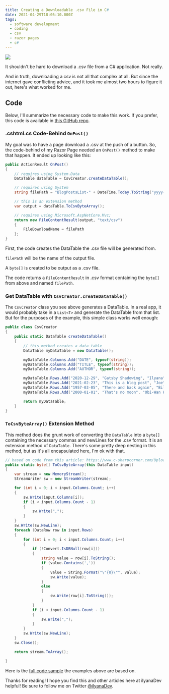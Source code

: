 ```yaml
---
title: Creating a Downloadable .csv File in C#
date: 2021-04-29T18:05:10.000Z
tags:
  - software development
  - coding
  - csv
  - razor pages
  - c#
---
```


![](csv-download.png)

It shouldn't be hard to download a .csv file from a C# application. Not really.

And in truth, downloading a csv is not all that complex at all. But since the internet gave conflicting advice, and it took me almost two hours to figure it out, here's what worked for me.

## Code

Below, I'll summarize the necessary code to make this work. If you prefer, this code is available in [this GitHub repo](https://github.com/ilyanaDev/CSVDownload).

### .cshtml.cs Code-Behind `OnPost()`

My goal was to have a page download a .csv at the push of a button. So, the code-behind of my Razor Page needed an `OnPost()` method to make that happen. It ended up looking like this:

```csharp
public ActionResult OnPost()
{
    // requires using System.Data
    DataTable dataTable = CsvCreator.createDataTable();

    // requires using System
    string filePath = "BlogPostsList-" + DateTime.Today.ToString("yyyy-MM-dd") + ".csv";

    // this is an extension method
    var output = dataTable.ToCsvByteArray();

    // requires using Microsoft.AspNetCore.Mvc;
    return new FileContentResult(output, "text/csv")
    {
        FileDownloadName = filePath
    };
}
```

First, the code creates the DataTable the .csv file will be generated from.

`filePath` will be the name of the output file.

A `byte[]` is created to be output as a .csv file.

The code returns a `FileContentResult` in .csv format containing the `byte[]` from above and named `filePath`.

### Get DataTable with `CsvCreator.createDataTable()`

The `CsvCreator` class you see above generates a DataTable. In a real app, it would probably take in a `List<T>` and generate the DataTable from that list. But for the purposes of the example, this simple class works well enough:

```csharp
public class CsvCreator
{
    public static DataTable createDataTable()
    {
        // this method creates a data table
        DataTable myDataTable = new DataTable();

        myDataTable.Columns.Add("DATE", typeof(string));
        myDataTable.Columns.Add("TITLE", typeof(string));
        myDataTable.Columns.Add("AUTHOR", typeof(string));

        myDataTable.Rows.Add("2020-12-29", "Gatsby Shadowing", "Ilyana");        
        myDataTable.Rows.Add("2021-02-23", "This is a blog post", "Joe");
        myDataTable.Rows.Add("1957-03-05", "There and back again", "Bilbo Baggins");
        myDataTable.Rows.Add("2000-01-01", "That's no moon", "Obi-Wan Kenobi");

        return myDataTable;
    } 
}
```

### `ToCsvByteArray()` Extension Method

This method does the grunt work of converting the `DataTable` into a `byte[]` containing the necessary commas and newLines for the .csv format. It is an extension method of `DataTable`. There's some pretty deep nesting in this method, but as it's all encapsulated here, I'm ok with that.

```csharp
// based on code from this article: https://www.c-sharpcorner.com/UploadFile/deveshomar/export-datatable-to-csv-using-extension-method/
public static byte[] ToCsvByteArray(this DataTable input)
{
    var stream = new MemoryStream();
    StreamWriter sw = new StreamWriter(stream);

    for (int i = 0; i < input.Columns.Count; i++)
    {
        sw.Write(input.Columns[i]);
        if (i < input.Columns.Count - 1)
        {
            sw.Write(",");
        }
    }
    sw.Write(sw.NewLine);
    foreach (DataRow row in input.Rows)
    {
        for (int i = 0; i < input.Columns.Count; i++)
        {
            if (!Convert.IsDBNull(row[i]))
            {
                string value = row[i].ToString();
                if (value.Contains(','))
                {
                    value = String.Format("\"{0}\"", value);
                    sw.Write(value);
                }
                else
                {
                    sw.Write(row[i].ToString());
                }
            }
            if (i < input.Columns.Count - 1)
            {
                sw.Write(",");
            }
        }
        sw.Write(sw.NewLine);
    }
    sw.Close();

    return stream.ToArray();

}
```

Here is the [full code sample](https://github.com/ilyanaDev/CSVDownload) the examples above are based on.

Thanks for reading! I hope you find this and other articles here at ilyanaDev helpful! Be sure to follow me on Twitter [@ilyanaDev](https://twitter.com/ilyanaDev).
